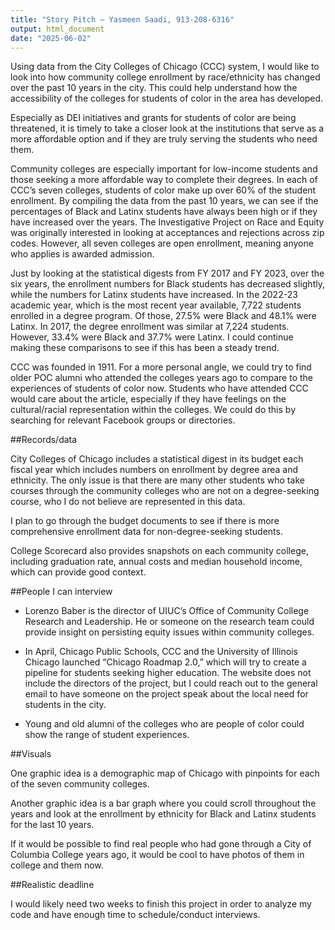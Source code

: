 ```yaml
---
title: "Story Pitch — Yasmeen Saadi, 913-208-6316"
output: html_document
date: "2025-06-02"
---
```

Using data from the City Colleges of Chicago (CCC) system, I would like to look into how community college enrollment by race/ethnicity has changed over the past 10 years in the city. This could help understand how the accessibility of the colleges for students of color in the area has developed.

Especially as DEI initiatives and grants for students of color are being threatened, it is timely to take a closer look at the institutions that serve as a more affordable option and if they are truly serving the students who need them.

Community colleges are especially important for low-income students and those seeking a more affordable way to complete their degrees. In each of CCC's seven colleges, students of color make up over 60% of the student enrollment. By compiling the data from the past 10 years, we can see if the percentages of Black and Latinx students have always been high or if they have increased over the years. The Investigative Project on Race and Equity was originally interested in looking at acceptances and rejections across zip codes. However, all seven colleges are open enrollment, meaning anyone who applies is awarded admission.

Just by looking at the statistical digests from FY 2017 and FY 2023, over the six years, the enrollment numbers for Black students has decreased slightly, while the numbers for Latinx students have increased. In the 2022-23 academic year, which is the most recent year available, 7,722 students enrolled in a degree program. Of those, 27.5% were Black and 48.1% were Latinx. In 2017, the degree enrollment was similar at 7,224 students. However, 33.4% were Black and 37.7% were Latinx. I could continue making these comparisons to see if this has been a steady trend.

CCC was founded in 1911. For a more personal angle, we could try to find older POC alumni who attended the colleges years ago to compare to the experiences of students of color now. Students who have attended CCC would care about the article, especially if they have feelings on the cultural/racial representation within the colleges. We could do this by searching for relevant Facebook groups or directories.

##Records/data 

City Colleges of Chicago includes a statistical digest in its budget each fiscal year which includes numbers on enrollment by degree area and ethnicity. The only issue is that there are many other students who take courses through the community colleges who are not on a degree-seeking course, who I do not believe are represented in this data.

I plan to go through the budget documents to see if there is more comprehensive enrollment data for non-degree-seeking students.

College Scorecard also provides snapshots on each community college, including graduation rate, annual costs and median household income, which can provide good context.

##People I can interview 

- Lorenzo Baber is the director of UIUC's Office of Community College Research and Leadership. He or someone on the research team could provide insight on persisting equity issues within community colleges.

- In April, Chicago Public Schools, CCC and the University of Illinois Chicago launched “Chicago Roadmap 2.0,” which will try to create a pipeline for students seeking higher education. The website does not include the directors of the project, but I could reach out to the general email to have someone on the project speak about the local need for students in the city.

- Young and old alumni of the colleges who are people of color could show the range of student experiences.

##Visuals

One graphic idea is a demographic map of Chicago with pinpoints for each of the seven community colleges.

Another graphic idea is a bar graph where you could scroll throughout the years and look at the enrollment by ethnicity for Black and Latinx students for the last 10 years.

If it would be possible to find real people who had gone through a City of Columbia College years ago, it would be cool to have photos of them in college and them now.

##Realistic deadline 

I would likely need two weeks to finish this project in order to analyze my code and have enough time to schedule/conduct interviews.
